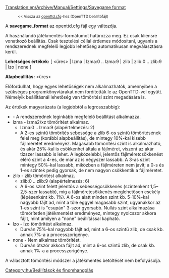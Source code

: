 [[Translation:en/Archive/Manual/Settings/Savegame format]]

:<small><< Vissza az [[hu/Archive/Manual/Settings/Openttd.cfg|openttd.cfg]]-hez (OpenTTD beállítófájl)</small>


A '''savegame_format''' az openttd.cfg fájl egy változója.

A használandó játékmentés-formátumot határozza meg. Ez csak kliensre vonatkozó beállítás. Csak tesztelési céllal érdemes módosítani, ugyanis a rendszerednek megfelelő legjobb lehetőség automatikusan megválasztásra kerül.

'''Lehetséges értékek:''' [ <üres> | lzma | lzma:0 .. lzma:9 | zlib | zlib:0 .. zlib:9 | lzo | none ]

'''Alapbeállítás:''' <üres>

Előfordulhat, hogy egyes lehetőségek nem alkalmazhatók, amennyiben a szükséges programkönyvtárakat nem fordították le az OpenTTD-vel együtt. Némelyik beállításnál lehetőség van tömörítési szint megadására is.

Az értékek magyarázata (a legjobbtól a legrosszabbig):
* <empty> - A rendszerednek leginkább megfelelő beállítást alkalmazza.
* lzma - lzma2/xz tömörítést alkalmaz.
** lzma:0 .. lzma:9 (alapértelmezés: 2)
** A 2-es szintű tömörítés sebessége a zlib 6-os szintű tömörítésének felel meg (korábbi alapbeállítás), de mintegy 10%-kal kisebb fájlméretet eredményez. Magasabb tömörítési szint is alkalmazható, és akár 25%-kal is csökkenhet általa a fájlméret, viszont az akár tízszer lassabb is lehet. A legközelebbi, jelentős fájlméretcsökkenést elérő szint a 4-es, de már az is négyszer lassabb. A 3-as szint mintegy 50%-kal lassabb, miközben a fájlméreten nem javít; a 0-s és 1-es szintek pedig gyorsak, de nem nagyon csökkentik a fájlméretet.
* zlib - zlib tömörítést alkalmaz.
** zlib:0 .. zlib:9 (alapértelmezés: 6)
** A 6-os szint felett jelentős a sebességcsökkenés (szintenként 1,5–2,5-szer lassabb), míg a fájlméretcsökkenés meglehetősen csekély (lépésenként kb. 1%). A 6-os alatt minden szint kb. 5-10%-kal nagyobb fájlt ad, mint a tőle eggyel magasabb szint, ugyanakkor az 1-es szint is "csupán" 3-szor gyorsabb. Nullás szint alkalmazása tömörítetlen játékmentést eredményez, mintegy nyolcszor akkora fájlt, mint amilyen a "none" beállítással kapható.
* lzo - lzo tömörítést alkalmaz.
** Durván 75%-kal nagyobb fájlt ad, mint a 6-os szintű zlib, de csak kb. annak 7%-a a processzorigénye.
* none - Nem alkalmaz tömörítést.
** Durván ötször akkora fájlt ad, mint a 6-os szintű zlib, de csak kb. annak 1%-a a processzorigénye.

A választott tömörítési módszer a játékmentés betöltését nem befolyásolja.
 
[[Category:hu/Beállítások és finomhangolás]]